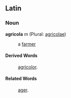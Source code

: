 ==Latin==
===Noun===
'''agricola''' ''m'' (Plural: [[agricolae]])

: a [[farmer]]

====Derived Words====
: [[agricolor]].
====Related Words====
: [[ager]].